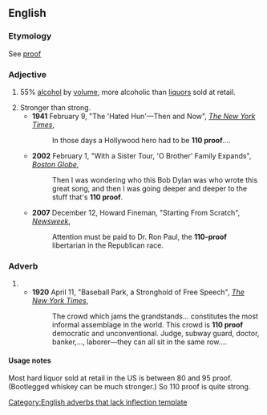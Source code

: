 ==English==

===Etymology===
See [[proof]]

===Adjective===
{{en-adj|pos=[[110]] [[proof]]|-}}
# {{US}} 55% [[alcohol]] by [[volume]], more alcoholic than [[liquors]] sold at retail.
# Stronger than strong.
#* '''1941''' February 9, "The 'Hated Hun'—Then and Now", ''[[w:The New York Times|The New York Times]]'',<!--Google snippet only; not verified-->
#*: In those days a Hollywood hero had to be '''110 proof'''....
#* '''2002''' February 1, "With a Sister Tour, 'O Brother' Family Expands", ''[[w:Boston Globe|Boston Globe]]'',<!--Google snippet only; not verified-->
#*: Then I was wondering who this Bob Dylan was who wrote this great song, and then I was going deeper and deeper to the stuff that's '''110 proof'''.
#* '''2007''' December 12, Howard Fineman, "Starting From Scratch", [[w:Newsweek|''Newsweek'']],
#*: Attention must be paid to Dr. Ron Paul, the '''110-proof''' libertarian in the Republican race.

===Adverb===
{{infl|en|adverb}}[[Category:English adverbs that lack inflection template]]

# {{rfdef}}
#* '''1920''' April 11, "Baseball Park, a Stronghold of Free Speech", ''[[w:The New York Times|The New York Times]]'',
#*: The crowd which jams the grandstands... constitutes the most informal assemblage in the world. This crowd is '''110 proof''' democratic and unconventional. Judge, subway guard, doctor, banker,..., laborer—they can all sit in the same row....

====Usage notes====
Most hard liquor sold at retail in the US is between 80 and 95 proof. (Bootlegged whiskey can be much stronger.) So 110 proof is quite strong.